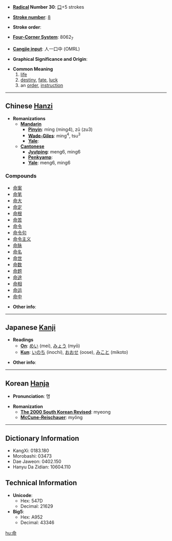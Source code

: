 * '''[[Wiktionary:Chinese radical index| Radical]] Number 30''': [[Wiktionary:Chinese radical index 口|口]]+5 strokes

* '''[[Wiktionary:Chinese total strokes index|Stroke number]]''': [[Wiktionary:Chinese total strokes index 8|8]]

* '''Stroke order''': 

* '''[[Wiktionary:Chinese four corner index|Four-Corner System]]''': 8062<sub>7</sub>

* '''[[Wiktionary:Chinese Cangjie index|Cangjie input]]''': 人一口中 (OMRL)

* '''Graphical Significance and Origin''': 

* '''Common Meaning'''
*#[[life]]
*# [[destiny]], [[fate]], [[luck]]
*# an [[order]], [[instruction]]

----

== Chinese [[Hanzi]] ==

* '''Romanizations'''
** '''[[Mandarin]]'''
*** '''[[Pinyin]]''': mìng (ming4), zǔ (zu3)
*** '''[[Wade-Giles]]''': ming<sup>4</sup>, tsu<sup>3</sup>
*** '''[[Yale]]''': 
** '''[[Cantonese]]'''
*** '''[[Jyutping]]''': meng6, ming6
*** '''[[Penkyamp]]''': 
*** '''[[Yale]]''': meng6, ming6

===Compounds===
*[[命案]]
*[[命笔]]
*[[命大]]
*[[命定]]
*[[命根]]
*[[命苦]]
*[[命令]]
*[[命令句]]
*[[命令主义]]
*[[命脉]]
*[[命名]]
*[[命世]]
*[[命数]]
*[[命题]]
*[[命途]]
*[[命相]]
*[[命运]]
*[[命中]]

* '''Other info''': 

----

== Japanese [[Kanji]] ==

* '''Readings'''
** '''[[On]]''': [[めい]] (mei), [[みょう]] (myō)
** '''[[Kun]]''': [[いのち]] (inochi), [[おおせ]] (oose), [[みこと]] (mikoto)

* '''Other info''':  

----

== Korean [[Hanja]] ==

* '''Pronunciation''': 명

* '''Romanization'''
** '''[[The 2000 South Korean Revised Romanization|The 2000 South Korean Revised]]''': myeong
** '''[[McCune-Reischauer]]''': myŏng

----

== Dictionary Information ==

* KangXi: 0183.180
* Morobashi: 03473
* Dae Jaweon: 0402.150
* Hanyu Da Zidian: 10604.110

== Technical Information ==

* '''Unicode''':
** Hex: 547D
** Decimal: 21629
* '''Big5''':
** Hex: A952
** Decimal: 43346

[[hu:命]]